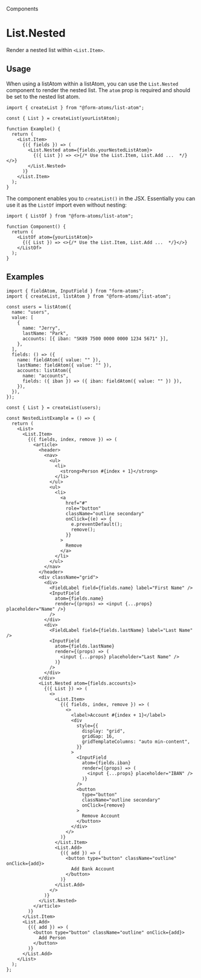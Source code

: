 
<hgroup>

<p className="category">Components</p>

# List.Nested

Render a nested list within `<List.Item>`.

</hgroup>

## Usage

When using a listAtom within a listAtom, you can use the `List.Nested` component to render the nested list. The `atom` prop is required and should be set to the nested list atom.

```tsx
import { createList } from "@form-atoms/list-atom";

const { List } = createList(yourListAtom);

function Example() {
  return (
    <List.Item>
      {({ fields }) => (
        <List.Nested atom={fields.yourNestedListAtom}>
          {({ List }) => <>{/* Use the List.Item, List.Add ...  */}</>}
        </List.Nested>
      )}
    </List.Item>
  );
}
```

The component enables you to `createList()` in the JSX. Essentially you can use it as the `ListOf` import even without nesting:

```tsx
import { ListOf } from "@form-atoms/list-atom";

function Component() {
  return (
    <ListOf atom={yourListAtom}>
      {({ List }) => <>{/* Use the List.Item, List.Add ...  */}</>}
    </ListOf>
  );
}
```

## Examples

<Example of={NestedStories.NestedList} >

```tsx
import { fieldAtom, InputField } from "form-atoms";
import { createList, listAtom } from "@form-atoms/list-atom";

const users = listAtom({
  name: "users",
  value: [
    {
      name: "Jerry",
      lastName: "Park",
      accounts: [{ iban: "SK89 7500 0000 0000 1234 5671" }],
    },
  ],
  fields: () => ({
    name: fieldAtom({ value: "" }),
    lastName: fieldAtom({ value: "" }),
    accounts: listAtom({
      name: "accounts",
      fields: ({ iban }) => ({ iban: fieldAtom({ value: "" }) }),
    }),
  }),
});

const { List } = createList(users);

const NestedListExample = () => {
  return (
    <List>
      <List.Item>
        {({ fields, index, remove }) => (
          <article>
            <header>
              <nav>
                <ul>
                  <li>
                    <strong>Person #{index + 1}</strong>
                  </li>
                </ul>
                <ul>
                  <li>
                    <a
                      href="#"
                      role="button"
                      className="outline secondary"
                      onClick={(e) => {
                        e.preventDefault();
                        remove();
                      }}
                    >
                      Remove
                    </a>
                  </li>
                </ul>
              </nav>
            </header>
            <div className="grid">
              <div>
                <FieldLabel field={fields.name} label="First Name" />
                <InputField
                  atom={fields.name}
                  render={(props) => <input {...props} placeholder="Name" />}
                />
              </div>
              <div>
                <FieldLabel field={fields.lastName} label="Last Name" />
                <InputField
                  atom={fields.lastName}
                  render={(props) => (
                    <input {...props} placeholder="Last Name" />
                  )}
                />
              </div>
            </div>
            <List.Nested atom={fields.accounts}>
              {({ List }) => (
                <>
                  <List.Item>
                    {({ fields, index, remove }) => (
                      <>
                        <label>Account #{index + 1}</label>
                        <div
                          style={{
                            display: "grid",
                            gridGap: 16,
                            gridTemplateColumns: "auto min-content",
                          }}
                        >
                          <InputField
                            atom={fields.iban}
                            render={(props) => (
                              <input {...props} placeholder="IBAN" />
                            )}
                          />
                          <button
                            type="button"
                            className="outline secondary"
                            onClick={remove}
                          >
                            Remove Account
                          </button>
                        </div>
                      </>
                    )}
                  </List.Item>
                  <List.Add>
                    {({ add }) => (
                      <button type="button" className="outline" onClick={add}>
                        Add Bank Account
                      </button>
                    )}
                  </List.Add>
                </>
              )}
            </List.Nested>
          </article>
        )}
      </List.Item>
      <List.Add>
        {({ add }) => (
          <button type="button" className="outline" onClick={add}>
            Add Person
          </button>
        )}
      </List.Add>
    </List>
  );
};
```

</Example>
